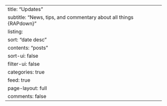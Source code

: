 ---
title: "Updates"
subtitle: "News, tips, and commentary about all things {RAPdown}"
listing:
  sort: "date desc"
  contents: "posts"
  sort-ui: false
  filter-ui: false
  categories: true
  feed: true
page-layout: full
comments: false
---